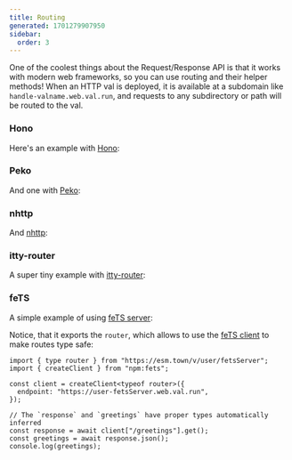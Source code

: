 ```yaml
---
title: Routing
generated: 1701279907950
sidebar:
  order: 3
---
```



One of the coolest things about the Request/Response API is that it works with modern web frameworks, so you can use routing and their helper methods! When an
HTTP val is deployed, it is available at a subdomain like
`handle-valname.web.val.run`, and requests to any subdirectory
or path will be routed to the val.

### Hono

Here's an example with [Hono](https://hono.dev/):

<Val url="https://www.val.town/embed/maxm/honoExample" height="240px" />

### Peko

And one with [Peko](https://peko.deno.dev/):

<Val url="https://www.val.town/embed/maxm/pekoExample" height="300px" />

### nhttp

And [nhttp](https://github.com/nhttp/nhttp):

<Val url="https://www.val.town/embed/maxm/nhttpExample" height="350px" />

### itty-router

A super tiny example with [itty-router](https://itty.dev/itty-router):

<Val url="https://www.val.town/embed/maxm/ittyExample" height="250px" />

### feTS

A simple example of using [feTS server](https://the-guild.dev/openapi/fets/server/quick-start):

<Val url="https://www.val.town/embed/maxm/fetsServerExample" />

Notice, that it exports the `router`, which allows to use the [feTS client](https://the-guild.dev/openapi/fets/client/quick-start) to make routes type safe:

```tsx val
import { type router } from "https://esm.town/v/user/fetsServer";
import { createClient } from "npm:fets";

const client = createClient<typeof router>({
  endpoint: "https://user-fetsServer.web.val.run",
});

// The `response` and `greetings` have proper types automatically inferred
const response = await client["/greetings"].get();
const greetings = await response.json();
console.log(greetings);
``` 